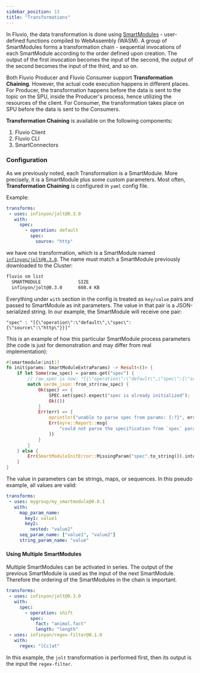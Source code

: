 ```yaml
---
sidebar_position: 13
title: "Transformations"
---
```


In Fluvio, the data transformation is done using [SmartModules] - user-defined functions compiled to WebAssembly (WASM). A group of SmartModules forms a transformation chain - sequential invocations of each SmartModule according to the order defined upon creation. The output of the first invocation becomes the input of the second, the output of the second becomes the input of the third, and so on.

Both Fluvio Producer and Fluvio Consumer support **Transformation Chaining**. However, the actual code execution happens in different places. For Producer, the transformation
happens before the data is sent to the topic on the SPU, inside the Producer's process, hence utilizing the resources of the client. For Consumer, the transformation takes place on SPU before the data is sent
to the Consumers.

**Transformation Chaining** is available on the following components:
 1. Fluvio Client
 2. Fluvio CLI
 3. SmartConnectors

 ### Configuration
 As we previously noted, each Transformation is a SmartModule. More precisely, it is a SmartModule plus some custom parameters.
 Most often, **Transformation Chaining** is configured in `yaml` config file.

Example:

```yaml
transforms:
 - uses: infinyon/jolt@0.3.0
   with:
     spec:
       - operation: default
         spec:
           source: "http"
```

we have one transformation, which is a SmartModule named [`infinyon/jolt@0.3.0`].
The name must match a SmartModule previously downloaded to the Cluster:


```bash
fluvio sm list
  SMARTMODULE              SIZE
  infinyon/jolt@0.3.0      608.4 KB
```


Everything under `with` section in the config is treated as `key/value` pairs and passed to SmartModule as init parameters. The value in that pair is a JSON-serialized string.
In our example, the SmartModule will receive one pair:

```
"spec" : "[{\"operation\":\"default\",\"spec\":{\"source\":\"http\"}}]"
```

This is an example of how this particular SmartModule process parameters (the code is just for demonstration and may differ from real implementation):

```rust
#[smartmodule(init)]
fn init(params: SmartModuleExtraParams) -> Result<()> {
    if let Some(raw_spec) = params.get("spec") {
        // raw_spec is now: "[{\"operation\":\"default\",\"spec\":{\"source\":\"http\"}}]"
        match serde_json::from_str(raw_spec) {
            Ok(spec) => {
                SPEC.set(spec).expect("spec is already initialized");
                Ok(())
            }
            Err(err) => {
                eprintln!("unable to parse spec from params: {:?}", err);
                Err(eyre::Report::msg(
                    "could not parse the specification from `spec` param",
                ))
            }
        }
    } else {
        Err(SmartModuleInitError::MissingParam("spec".to_string()).into())
    }
}
```

The value in parameters can be strings, maps, or sequences. In this pseudo example, all values are valid:

```yaml
transforms:
 - uses: mygroup/my_smartmodule@0.0.1
   with:
     map_param_name:
       key1: value1
       key2:
         nested: "value2"
     seq_param_name: ["value1", "value2"]
     string_param_name: "value"
```

#### Using Multiple SmartModules

Multiple SmartModules can be activated in series. The output of the previous SmartModule is used as the input of the next SmartModule. Therefore the ordering of the SmartModules in the chain is important.

```yaml
transforms:
 - uses: infinyon/jolt@0.3.0
   with:
     spec:
       - operation: shift
         spec:
           fact: "animal.fact"
           length: "length"
 - uses: infinyon/regex-filter@0.1.0
   with:
     regex: "[Cc]at"
```

In this example, the `jolt` transformation is performed first, then its output is the input the `regex-filter`.

[SmartModules]: connectors/smartmodules/introduction.mdx
[`infinyon/jolt@0.3.0`]: hub/smartmodules/jolt.mdx